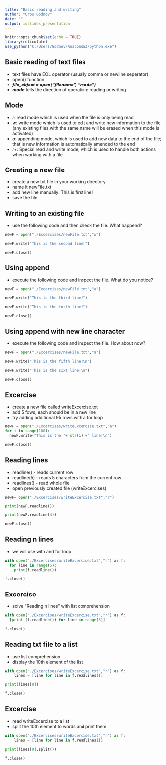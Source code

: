 ```yaml
---
title: "Basic reading and writing"
author: "Uros Godnov"
date: ""
output: ioslides_presentation
---
```


```r
knitr::opts_chunk$set(echo = TRUE)
library(reticulate)
use_python("C:/Users/Godnov/Anaconda3/python.exe")
```


## Basic reading of text files

- text files have EOL operator (usually comma or newline seperator)
- open() function
- ***file_object  = open(“filename”, “mode”)***
- ***mode*** tells the direction of operation: reading or writing

## Mode

- *r*: read mode which is used when the file is only being read 
- *w*: write mode which is used to edit and write new information to the file (any existing files with the same name will be erased when this mode is activated) 
- *a*: appending mode, which is used to add new data to the end of the file; that is new information is automatically amended to the end 
- *r+*: Special read and write mode, which is used to handle both actions when working with a file 

## Creating a new file 

- create a new txt file in your working directory
- name it newFile.txt
- add new line manually: This is first line!
- save the file

## Writing to an existing file

- use the following code and then check the file. What happend?

```python

newF = open("./Excercises/newFile.txt","w") 

newF.write("This is the second line!")

newF.close()
```

## Using append

- execute the following code and inspect the file. What do you notice?

```python

newF = open("./Excercises/newFile.txt","a") 

newF.write("This is the third line!")

newF.write("This is the forth line!")

newF.close()
```


## Using append with new line character

- execute the following code and inspect the file. How about now?

```python

newF = open("./Excercises/newFile.txt","a") 

newF.write("This is the fifth line!\n")

newF.write("This is the sixt line!\n")

newF.close()
```

## Excercise

- create a new file called writeExcercise.txt
- add 5 fows, each should be in a new line
- try adding additional 95 rows with a for loop

```python

newF = open("./Excercises/writeExcercise.txt","a") 
for i in range(100):
  newF.write("This is the "+ str(i) +" line!\n")

newF.close()

```

## Reading lines

- readline() - reads current row
- readline(5) - reads 5 characters from the current row
- readlines() - read whole file
- open previously created file (writeExcercises) 

```python

newF= open("./Excercises/writeExcercise.txt","r")

print(newF.readline())

print(newF.readline(4))

newF.close()

```

## Reading n lines

- we will use with and for loop 

```python

with open("./Excercises/writeExcercise.txt","r") as f:
  for line in range(5):
    print(f.readline())

f.close()

```

## Excercise

- solve "Reading n lines" with list comprehension

```python
with open("./Excercises/writeExcercise.txt","r") as f:
  [print (f.readline()) for line in range(5)]

f.close()
```


## Reading txt file to a list

 - use list comprehension
 - display the 10th element of the list

```python

with open("./Excercises/writeExcercise.txt","r") as f:
    lines = [line for line in f.readlines()]
    
print(lines[9])

f.close()
```


## Excercise

- read writeExcercise to a list
- split the 10th element to words and print them

```python

with open("./Excercises/writeExcercise.txt","r") as f:
    lines = [line for line in f.readlines()]
    
print(lines[9].split())

f.close()
```


